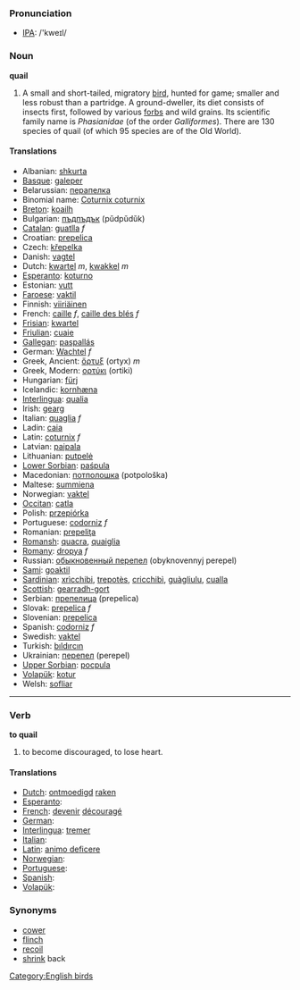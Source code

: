 === Pronunciation ===
*[[w:IPA|IPA]]: /'kweɪl/

=== Noun ===

'''quail'''

# A small and short-tailed, migratory [[bird]], hunted for game; smaller and less robust than a partridge. A ground-dweller, its diet consists of insects first, followed by various [[forb]]s and wild grains.  Its scientific family name is ''Phasianidae'' (of the order ''Galliformes''). There are 130 species of quail (of which 95 species are of the Old World).

==== Translations ====
*Albanian: [[shkurta]]
*[[Basque]]: [[galeper]]
*Belarussian: [[перапелка]]
*Binomial name: [[Coturnix coturnix]] '' ''
*[[Breton]]: [[koailh]]
*Bulgarian: [[пъдпъдък]] (pŭdpŭdŭk)
*[[Catalan]]: [[guatlla]] ''f''
*Croatian: [[prepelica]]
*Czech: [[křepelka]]
*Danish: [[vagtel]]
*Dutch: [[kwartel]] ''m'', [[kwakkel]] ''m''
*[[Esperanto]]: [[koturno]]
*Estonian: [[vutt]]
*[[Faroese]]: [[vaktil]]
*Finnish: [[viiriäinen]]
*French: [[caille]] ''f'', [[caille des blés]] ''f''
*[[Frisian]]: [[kwartel]]
*[[Friulian]]: [[cuaie]]
*[[Gallegan]]: [[paspallás]]
*German: [[Wachtel]] ''f''
*Greek, Ancient: [[ὄρτυξ]] (ortyx) ''m''
*Greek, Modern: [[ορτύκι]] (ortiki) '' ''
*Hungarian: [[fürj]]
*Icelandic: [[kornhæna]]
*[[Interlingua]]: [[qualia]]
*Irish: [[gearg]]
*Italian: [[quaglia]] ''f''
*Ladin: [[caia]]
*Latin: [[coturnix]] ''f''
*Latvian: [[paipala]]
*Lithuanian: [[putpelė]]
*[[Lower Sorbian]]: [[paśpula]]
*Macedonian: [[потполошка]] (potpološka)
*Maltese: [[summiena]]
*Norwegian: [[vaktel]]
*[[Occitan]]: [[catla]]
*Polish: [[przepiórka]] '' ''
*Portuguese: [[codorniz]] ''f''
*Romanian: [[prepeliţa]]
*[[Romansh]]: [[quacra]], [[quaiglia]]
*[[Romany]]: [[dropya]] ''f''
*Russian: [[обыкновенный перепел]] (obyknovennyj perepel) '' ''
*[[Sami]]: [[goaktil]]
*[[Sardinian]]: [[xrìcchibi]], [[trepotès]], [[cricchibì]], [[guàgliulu]], [[cualla]]
*[[Scottish]]: [[gearradh-gort]]
*Serbian: [[препелица]] (prepelica)
*Slovak: [[prepelica]] ''f''
*Slovenian: [[prepelica]]
*Spanish: [[codorniz]] ''f''
*Swedish: [[vaktel]]
*Turkish: [[bıldırcın]]
*Ukrainian: [[перепел]] (perepel)
*[[Upper Sorbian]]: [[pocpula]]
*[[Volapük]]: [[kotur]]
*Welsh: [[sofliar]]

----

=== Verb  ===

'''to quail'''

# to become discouraged, to lose heart.

==== Translations ====
*[[Dutch]]: [[ontmoedigd]] [[raken]]
*[[Esperanto]]: [[]]
*[[French]]: [[devenir]] [[découragé]]
*[[German]]: [[]]
*[[Interlingua]]: [[tremer]]
*[[Italian]]: [[]]
*[[Latin]]: [[animo deficere]]
*[[Norwegian]]: [[]]
*[[Portuguese]]: [[]]
*[[Spanish]]: [[]]
*[[Volapük]]: [[]]

=== Synonyms ===
*[[cower]]
*[[flinch]]
*[[recoil]]
*[[shrink]] back

[[Category:English birds]]